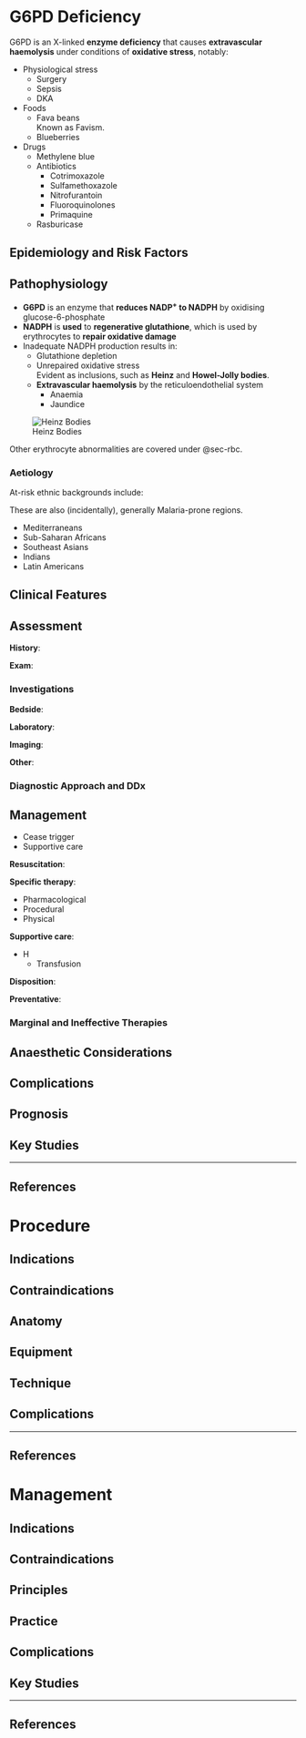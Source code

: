 # G6PD Deficiency

G6PD is an X-linked **enzyme deficiency** that causes **extravascular haemolysis** under conditions of **oxidative stress**, notably:

* Physiological stress
	* Surgery
	* Sepsis
	* DKA
* Foods
	* Fava beans\
	Known as Favism.
	* Blueberries
* Drugs
	* Methylene blue
	* Antibiotics
		* Cotrimoxazole
		* Sulfamethoxazole
		* Nitrofurantoin
		* Fluoroquinolones
		* Primaquine
	* Rasburicase

## Epidemiology and Risk Factors

## Pathophysiology

* **G6PD** is an enzyme that **reduces NADP^+^ to NADPH** by oxidising glucose-6-phosphate
* **NADPH** is **used** to **regenerative glutathione**, which is used by erythrocytes to **repair oxidative damage**
* Inadequate NADPH production results in:
	* Glutathione depletion
	* Unrepaired oxidative stress\
	Evident as inclusions, such as **Heinz** and **Howel-Jolly bodies**.
	* **Extravascular haemolysis** by the reticuloendothelial system
		* Anaemia
		* Jaundice

:::column-margin
![Heinz Bodies](/resources/heinz.jpg)
:::

:::column-margin
Other erythrocyte abnormalities are covered under @sec-rbc.
:::

### Aetiology

At-risk ethnic backgrounds include:

:::column-margin
These are also (incidentally), generally Malaria-prone regions.
:::

* Mediterraneans
* Sub-Saharan Africans
* Southeast Asians
* Indians
* Latin Americans

## Clinical Features

## Assessment

**History**:

**Exam**:

### Investigations

**Bedside**:

**Laboratory**:

**Imaging**:

**Other**:

### Diagnostic Approach and DDx


## Management

:::priority
* Cease trigger
* Supportive care
:::

**Resuscitation**:

**Specific therapy**:

* Pharmacological
* Procedural
* Physical

**Supportive care**:

* H
	* Transfusion

**Disposition**:

**Preventative**:


### Marginal and Ineffective Therapies

## Anaesthetic Considerations

## Complications

## Prognosis

## Key Studies


---

## References




# Procedure

## Indications

## Contraindications

## Anatomy

## Equipment

## Technique

## Complications


---

## References


# Management

## Indications

## Contraindications

## Principles

## Practice


## Complications


## Key Studies

---

## References

